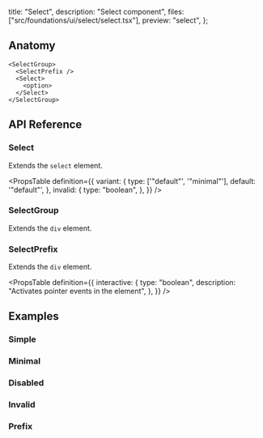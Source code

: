   title: "Select",
  description: "Select component",
  files: ["src/foundations/ui/select/select.tsx"],
  preview: "select",
};

## Anatomy

```tsx
<SelectGroup>
  <SelectPrefix />
  <Select>
    <option>
  </Select>
</SelectGroup>
```

## API Reference

### Select

Extends the `select` element.

<PropsTable
  definition={{
    variant: {
      type: ['"default"', '"minimal"'],
      default: '"default"',
    },
    invalid: {
      type: "boolean",
    },
  }}
/>

### SelectGroup

Extends the `div` element.

### SelectPrefix

Extends the `div` element.

<PropsTable
  definition={{
    interactive: {
      type: "boolean",
      description: "Activates pointer events in the element",
    },
  }}
/>

## Examples

### Simple

<Preview slug="select" />

### Minimal

<Preview slug="select-minimal" />

### Disabled

<Preview slug="select-disabled" />

### Invalid

<Preview slug="select-invalid" />

### Prefix

<Preview slug="select-prefix" />
